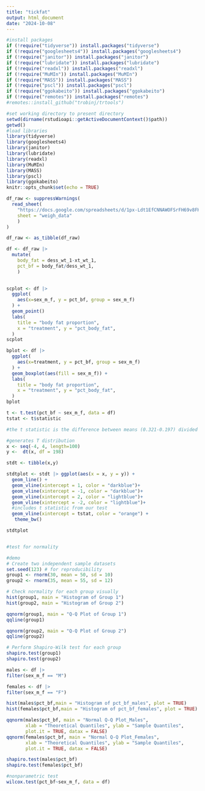 ```yaml
---
title: "tickfat"
output: html_document
date: "2024-10-08"
---
```


```r

#install packages
if (!require("tidyverse")) install.packages("tidyverse")
if (!require("googlesheets4")) install.packages("googlesheets4")
if (!require("janitor")) install.packages("janitor")
if (!require("lubridate")) install.packages("lubridate")
if (!require("readxl")) install.packages("readxl")
if (!require("MuMIn")) install.packages("MuMIn")
if (!require("MASS")) install.packages("MASS")
if (!require("pscl")) install.packages("pscl")
if (!require("ggokabeito")) install.packages("ggokabeito")
if (!require("remotes")) install.packages("remotes")
#remotes::install_github("trobinj/trtools")

#set working directory to present directory
setwd(dirname(rstudioapi::getActiveDocumentContext()$path))
getwd()
#load libraries
library(tidyverse)
library(googlesheets4)
library(janitor)
library(lubridate)
library(readxl)
library(MuMIn)
library(MASS)
library(pscl)
library(ggokabeito)
knitr::opts_chunk$set(echo = TRUE)
```
```r
df_raw <- suppressWarnings(
  read_sheet(
    "https://docs.google.com/spreadsheets/d/1px-Ldt1EfCNNAWOFSrFH69v8FHLSb1imCDa9wuUgJCc/edit?usp=sharing", 
    sheet = "weigh_data"
    )
)

df_raw <- as_tibble(df_raw)
```
```r
df <- df_raw |>
  mutate(
    body_fat = dess_wt_1-xt_wt_1,
    pct_bf = body_fat/dess_wt_1, 
    )
  
```
```r

scplot <- df |>
  ggplot(
    aes(x=sex_m_f, y = pct_bf, group = sex_m_f)
  ) +
  geom_point()
  labs(
    title = "body fat proportion",
    x = "treatment", y = "pct_body_fat",
  ) 
scplot

bplot <- df |>
  ggplot(
    aes(x=treatment, y = pct_bf, group = sex_m_f)
  ) +
  geom_boxplot(aes(fill = sex_m_f)) +
  labs(
    title = "body fat proportion",
    x = "treatment", y = "pct_body_fat",
  ) 
bplot

```

```r

t <- t.test(pct_bf ~ sex_m_f, data = df)
tstat <- t$statistic

#the t statistic is the difference between means (0.321-0.197) divided by the variance (standard error; 0.00792)

#generates T distribution
x <- seq(-4, 4, length=100)     
y <-  dt(x, df = 198)      

stdt <- tibble(x,y)

stdtplot <- stdt |> ggplot(aes(x = x, y = y)) +
  geom_line() +
  geom_vline(xintercept = 1, color = "darkblue")+
  geom_vline(xintercept = -1, color = "darkblue")+
  geom_vline(xintercept = 2, color = "lightblue")+
  geom_vline(xintercept = -2, color = "lightblue")+
  #includes t statistic from our test
  geom_vline(xintercept = tstat, color = "orange") +
   theme_bw()

stdtplot


#test for normality

#demo
# Create two independent sample datasets
set.seed(123) # for reproducibility
group1 <- rnorm(30, mean = 50, sd = 10)
group2 <- rnorm(35, mean = 55, sd = 12)

# Check normality for each group visually
hist(group1, main = "Histogram of Group 1")
hist(group2, main = "Histogram of Group 2")

qqnorm(group1, main = "Q-Q Plot of Group 1")
qqline(group1)

qqnorm(group2, main = "Q-Q Plot of Group 2")
qqline(group2)

# Perform Shapiro-Wilk test for each group
shapiro.test(group1)
shapiro.test(group2)

males <- df |>
filter(sex_m_f == "M")

females <- df |>
filter(sex_m_f == "F")

hist(males$pct_bf,main = "Histogram of pct_bf_males", plot = TRUE)
hist(females$pct_bf,main = "Histogram of pct_bf_females", plot = TRUE)

qqnorm(males$pct_bf, main = "Normal Q-Q Plot_Males",
       xlab = "Theoretical Quantiles", ylab = "Sample Quantiles",
       plot.it = TRUE, datax = FALSE)
qqnorm(females$pct_bf, main = "Normal Q-Q Plot_Females",
       xlab = "Theoretical Quantiles", ylab = "Sample Quantiles",
       plot.it = TRUE, datax = FALSE)

shapiro.test(males$pct_bf)
shapiro.test(females$pct_bf)

#nonparametric test
wilcox.test(pct_bf~sex_m_f, data = df)
  

```


